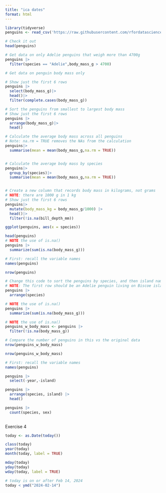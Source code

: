 ```yaml
---
title: "ica dates"
format: html
---
```


```r
library(tidyverse)
penguins <- read_csv('https://raw.githubusercontent.com/rfordatascience/tidytuesday/master/data/2020/2020-07-28/penguins.csv')

# Check it out
head(penguins)
```
```r
# Get data on only Adelie penguins that weigh more than 4700g
penguins |>
  filter(species == "Adelie",body_mass_g > 4700)
```

```r
# Get data on penguin body mass only

# Show just the first 6 rows
penguins |>
  select(body_mass_g)|>
  head()|>
  filter(complete.cases(body_mass_g))
```

```r
# Sort the penguins from smallest to largest body mass
# Show just the first 6 rows
penguins |>
  arrange(body_mass_g)|>
  head()

```
```r
# Calculate the average body mass across all penguins
# Note: na.rm = TRUE removes the NAs from the calculation
penguins|>
  summarise(mean = mean(body_mass_g,na.rm = TRUE))


# Calculate the average body mass by species
penguins|>
  group_by(species)|>
  summarise(mean = mean(body_mass_g,na.rm = TRUE))


# Create a new column that records body mass in kilograms, not grams
# NOTE: there are 1000 g in 1 kg
# Show just the first 6 rows
penguins|>
  mutate(body_mass_kg = body_mass_g/1000) |>
  head()|>
  filter(!is.na(bill_depth_mm))

```


```r
ggplot(penguins, aes(x = species))
```


```r
head(penguins)
# NOTE the use of is.na()
penguins |> 
  summarize(sum(is.na(body_mass_g)))
```

```r
# First: recall the variable names
names(penguins)

nrow(penguins)
```

```r
# Change this code to sort the penguins by species, and then island name
# NOTE: The first row should be an Adelie penguin living on Biscoe island
penguins |> 
  arrange(species)
```
```r
# NOTE the use of is.na()
penguins |> 
  summarize(sum(is.na(body_mass_g)))

# NOTE the use of is.na()
penguins_w_body_mass <- penguins |> 
  filter(!is.na(body_mass_g))

# Compare the number of penguins in this vs the original data
nrow(penguins_w_body_mass)
```
```r
nrow(penguins_w_body_mass)
```
```r
# First: recall the variable names
names(penguins)
```

```r
penguins |> 
  select(-year,-island)
```
```r
penguins |> 
  arrange(species, island) |> 
  head()

penguins |> 
  count(species, sex)
 
```
Exercise 4
```r
today <- as.Date(today())
```
```r
class(today)
year(today)
month(today, label = TRUE)
```

```r
mday(today)
yday(today)
wday(today, label = TRUE)
```
```r
# today is on or after Feb 14, 2024
today < ymd("2024-02-14")
```


